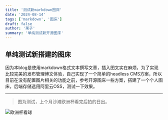 ```yaml
---
title: '测试新markdown图床'
date: '2024-08-14'
tags: ['markdown', '图床']
draft: false
author: '莱子'
summary: '单纯测试新开源图床'
---
```


## 单纯测试新搭建的图床

因为本blog是使用markdown格式文本撰写文章，插入图文实在麻烦，为了实现比较完美的发布管理博文体验，自己实现了一个简单的headless CMS方案，所以目前在没有配置图片相关的功能之前，参考开源图床一些方案，搭建了一个个人图床，后端存储选用阿里云OSS，测试一下效果。

---

> 图为测试，上个月沙滩欧洲杯看完后拍的日出。

![欧洲杯看球](https://picolai.oss-cn-hongkong.aliyuncs.com/img/ouzhoubei.jpeg)
